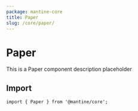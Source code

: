 ```yaml
---
package: mantine-core
title: Paper
slug: /core/paper/
---
```


# Paper

This is a Paper component description placeholder

<PageHeader
  source="mantine-core/src/Paper/Paper.tsx"
  docs="core/Paper.mdx"
  package="@mantine/core"
/>

## Import

```tsx
import { Paper } from '@mantine/core';
```

<PropsTable component="Paper" />
